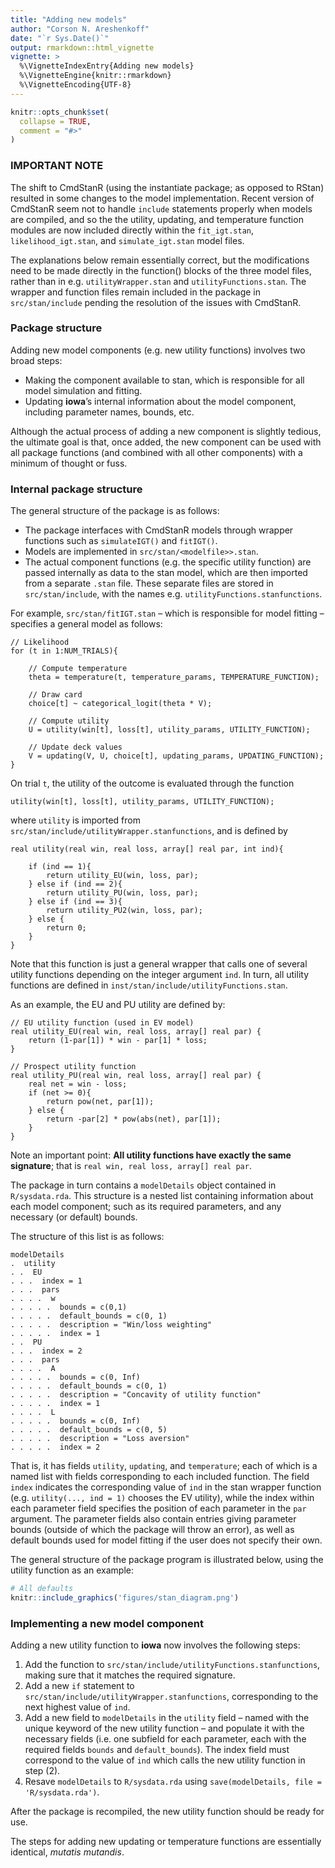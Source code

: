 ```yaml
---
title: "Adding new models"
author: "Corson N. Areshenkoff"
date: "`r Sys.Date()`"
output: rmarkdown::html_vignette
vignette: >
  %\VignetteIndexEntry{Adding new models}
  %\VignetteEngine{knitr::rmarkdown}
  %\VignetteEncoding{UTF-8}
---
```


```r
knitr::opts_chunk$set(
  collapse = TRUE,
  comment = "#>"
)
```

### IMPORTANT NOTE

The shift to CmdStanR (using the instantiate package; as opposed to RStan) resulted
in some changes to the model implementation. Recent version of CmdStanR seem not to
handle `include` statements properly when models are compiled, and so the the utility,
updating, and temperature function modules are now included directly within the 
`fit_igt.stan`, `likelihood_igt.stan`, and `simulate_igt.stan` model files.

The explanations below remain essentially correct, but the modifications need to be
made directly in the function() blocks of the three model files, rather than in e.g.
`utilityWrapper.stan` and `utilityFunctions.stan`. The wrapper and function files
remain included in the package in `src/stan/include` pending the resolution of
the issues with CmdStanR.

### Package structure

Adding new model components (e.g. new utility functions) involves two broad steps:

- Making the component available to stan, which is responsible for all model
simulation and fitting.
- Updating **iowa**'s internal information about the model component, including
parameter names, bounds, etc.

Although the actual process of adding a new component is slightly tedious, the
ultimate goal is that, once added, the new component can be used with all package
functions (and combined with all other components) with a minimum of thought or fuss.

### Internal package structure

The general structure of the package is as follows:

- The package interfaces with CmdStanR models through wrapper functions such as 
`simulateIGT()` and `fitIGT()`.
- Models are implemented in `src/stan/<modelfile>>.stan`.
- The actual component functions (e.g. the specific utility function) are passed
internally as data to the stan model, which are then imported from a separate `.stan`
file. These separate files are stored in `src/stan/include`, with the names e.g.
`utilityFunctions.stanfunctions`. 

For example, `src/stan/fitIGT.stan` -- which is responsible for model fitting --
specifies a general model as follows:

```
// Likelihood
for (t in 1:NUM_TRIALS){

    // Compute temperature
    theta = temperature(t, temperature_params, TEMPERATURE_FUNCTION);

    // Draw card
    choice[t] ~ categorical_logit(theta * V);

    // Compute utility
    U = utility(win[t], loss[t], utility_params, UTILITY_FUNCTION);

    // Update deck values
    V = updating(V, U, choice[t], updating_params, UPDATING_FUNCTION);
}
```

On trial `t`, the utility of the outcome is evaluated through the function

```
utility(win[t], loss[t], utility_params, UTILITY_FUNCTION);
```

where `utility` is imported from `src/stan/include/utilityWrapper.stanfunctions`, and
is defined by

```
real utility(real win, real loss, array[] real par, int ind){

    if (ind == 1){
        return utility_EU(win, loss, par);
    } else if (ind == 2){
        return utility_PU(win, loss, par);
    } else if (ind == 3){
        return utility_PU2(win, loss, par);
    } else {
        return 0;
    }
}
```

Note that this function is just a general wrapper that calls one of several
utility functions depending on the integer argument `ind`. In turn, all utility
functions are defined in `inst/stan/include/utilityFunctions.stan`. 

As an example, the EU and PU utility are defined by:

```
// EU utility function (used in EV model)
real utility_EU(real win, real loss, array[] real par) {
    return (1-par[1]) * win - par[1] * loss;
}

// Prospect utility function
real utility_PU(real win, real loss, array[] real par) {
    real net = win - loss;
    if (net >= 0){
        return pow(net, par[1]);
    } else {
        return -par[2] * pow(abs(net), par[1]);
    }
}
```

Note an important point: **All utility functions have exactly the same signature**;
that is `real win, real loss, array[] real par`. 

The package in turn contains a `modelDetails` object contained in `R/sysdata.rda`. This
structure is a nested list containing information about each model component; such
as its required parameters, and any necessary (or default) bounds.

The structure of this list is as follows:

```
modelDetails
.  utility
. .  EU
. . .  index = 1
. . .  pars
. . . .  w
. . . . .  bounds = c(0,1)
. . . . .  default_bounds = c(0, 1)
. . . . .  description = "Win/loss weighting"
. . . . .  index = 1
. .  PU
. . .  index = 2
. . .  pars
. . . .  A
. . . . .  bounds = c(0, Inf)
. . . . .  default_bounds = c(0, 1)
. . . . .  description = "Concavity of utility function"
. . . . .  index = 1
. . . .  L
. . . . .  bounds = c(0, Inf)
. . . . .  default_bounds = c(0, 5)
. . . . .  description = "Loss aversion"
. . . . .  index = 2
```

That is, it has fields `utility`, `updating`, and `temperature`; each of which is 
a named list with fields corresponding to each included function. The field `index`
indicates the corresponding value of `ind` in the stan wrapper function (e.g.
`utility(..., ind = 1)` chooses the EV utility), while the index within each 
parameter field specifies the position of each parameter in the `par` argument.
The parameter fields also contain entries giving parameter bounds (outside of 
which the package will throw an error), as well as default bounds used for model 
fitting if the user does not specify their own.

The general structure of the package program is illustrated below, using the
utility function as an example:

```r
# All defaults
knitr::include_graphics('figures/stan_diagram.png')
```

### Implementing a new model component

Adding a new utility function to **iowa** now involves the following steps:

1. Add the function to `src/stan/include/utilityFunctions.stanfunctions`, making sure
that it matches the required signature.
2. Add a new `if` statement to `src/stan/include/utilityWrapper.stanfunctions`, corresponding
to the next highest value of `ind`.
3. Add a new field to `modelDetails` in the `utility` field -- named with the unique
keyword of the new utility function -- and populate it with the necessary fields
(i.e. one subfield for each parameter, each with the required fields `bounds` and
`default_bounds`). The index field must correspond to the value of `ind` which 
calls the new utility function in step (2). 
4. Resave `modelDetails` to `R/sysdata.rda` using `save(modelDetails, file = 'R/sysdata.rda')`.

After the package is recompiled, the new utility function should be ready for use.

The steps for adding new updating or temperature functions are essentially identical,
*mutatis mutandis*.
